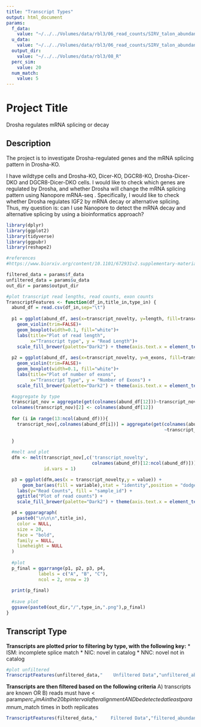 ```yaml
---
title: "Transcript Types"
output: html_document
params:
  f_data: 
    value: "~/../../Volumes/data/rbl3/06_read_counts/SIRV_talon_abundance_filtered.tsv"
  u_data: 
    value: "~/../../Volumes/data/rbl3/06_read_counts/SIRV_talon_abundance.tsv"
  output_dir:
    value: "~/../../Volumes/data/rbl3/08_R"
  perc_sim:
    value: 20
  num_match:
    value: 5
---
```


# Project Title
Drosha regulates mRNA splicing or decay

## Description
The project is to investigate Drosha-regulated genes and the mRNA splicing pattern in Drosha-KO.

I have wildtype cells and Drosha-KO, Dicer-KO, DGCR8-KO, Drosha-Dicer-DKO and DGCR8-Dicer-DKO cells. I would like to check which genes are regulated by Drosha, and whether Drosha will change the mRNA splicing pattern using Nanopore mRNA-seq .
Specifically, I would like to check whether Drosha regulates IGF2 by mRNA decay or alternative splicing. Thus, my question is: can I use Nanopore to detect the mRNA decay and alternative splicing by using a bioinformatics approach?

```r
library(dplyr)
library(ggplot2)
library(tidyverse)
library(ggpubr)
library(reshape2)

#references
#https://www.biorxiv.org/content/10.1101/672931v2.supplementary-material
```

```r
filtered_data = params$f_data
unfiltered_data = params$u_data
out_dir = params$output_dir
```

```r
#plot transcript read lengths, read counts, exon counts
TranscriptFeatures <- function(df_in,title_in,type_in) {
  abund_df = read.csv(df_in,sep="\t")
  
  p1 = ggplot(abund_df, aes(x=transcript_novelty, y=length, fill=transcript_novelty)) + 
    geom_violin(trim=FALSE)+
    geom_boxplot(width=0.1, fill="white")+
    labs(title="Plot of read length",
         x="Transcript type", y = "Read Length")+
    scale_fill_brewer(palette="Dark2") + theme(axis.text.x = element_text(angle = 45, hjust = 1))
  
  p2 = ggplot(abund_df, aes(x=transcript_novelty, y=n_exons, fill=transcript_novelty)) + 
    geom_violin(trim=FALSE)+
    geom_boxplot(width=0.1, fill="white")+
    labs(title="Plot of number of exons",
         x="Transcript Type", y = "Number of Exons") +
    scale_fill_brewer(palette="Dark2") + theme(axis.text.x = element_text(angle = 45, hjust = 1))

  #aggregate by type
  transcript_nov = aggregate(get(colnames(abund_df[12]))~transcript_novelty,abund_df,sum)
  colnames(transcript_nov)[2] <- colnames(abund_df[12])
  
  for (i in range(13:ncol(abund_df))){
    transcript_nov[,colnames(abund_df[i])] = aggregate(get(colnames(abund_df[i]))
                                                           ~transcript_novelty,abund_df,sum)[2]
    
  }                      
  
  #melt and plot
  dfm <- melt(transcript_nov[,c('transcript_novelty',
                                colnames(abund_df)[12:ncol(abund_df)])],
              id.vars = 1)

  p3 = ggplot(dfm,aes(x = transcript_novelty,y = value)) + 
      geom_bar(aes(fill = variable),stat = "identity",position = "dodge") + 
    labs(y="Read Counts", fill = "sample_id") + 
    ggtitle("Plot of read counts") +
    scale_fill_brewer(palette="Dark2") + theme(axis.text.x = element_text(angle = 45, hjust = 1)) 

  p4 = ggparagraph(
    paste0("\n\n\n",title_in),
    color = NULL,
    size = 20,
    face = "bold",
    family = NULL,
    lineheight = NULL
  )
  
  #plot
  p_final = ggarrange(p1, p2, p3, p4,
            labels = c("A", "B", "C"),
            ncol = 2, nrow = 2)
    
  print(p_final)
  
  #save plot
  ggsave(paste0(out_dir,"/",type_in,".png"),p_final)
} 
```

## Transcript Type
**Transcripts are plotted prior to filtering by type, with the following key:**
* ISM: incomplete splice match
* NIC: novel in catalog
* NNC: novel not in catalog
```r
#plot unfiltered
TranscriptFeatures(unfiltered_data,"    Unfiltered Data","unfiltered_abundance")
```

**Transcripts are then filtered based on the following criteria**
A) transcripts are known OR
B) reads must have < param$perc_sim A in the 20bp interval after alignment AND 
be detected at least param$num_match times in both replicates
```r
TranscriptFeatures(filtered_data,"     Filtered Data","filtered_abundance")
```

